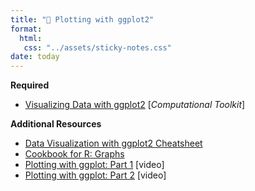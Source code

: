 ```yaml
---
title: "📖 Plotting with ggplot2"
format:
  html:
   css: "../assets/sticky-notes.css"
date: today
---
```


**Required**

- [Visualizing Data with ggplot2](https://zief0002.github.io/toolkit-quarto/06-visualizing-with-ggplot2.html) [*Computational Toolkit*]


**Additional Resources**

- [Data Visualization with ggplot2 Cheatsheet](https://www.rstudio.com/resources/cheatsheets/)
- [Cookbook for R: Graphs](http://www.cookbook-r.com/Graphs/)
- [Plotting with ggplot: Part 1](https://www.youtube.com/watch?v=HeqHMM4ziXA) [video]
- [Plotting with ggplot: Part 2](https://www.youtube.com/watch?v=n8kYa9vu1l8) [video]